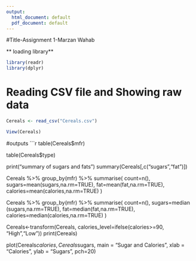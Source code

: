 ---
output:
  html_document: default
  pdf_document: default
---
#Title-Assignment 1-Marzan Wahab

** loading library**

```{r}
library(readr)
library(dplyr)
```
# Reading CSV file and Showing raw data
```{r}

Cereals <- read_csv("Cereals.csv")

View(Cereals) 
```
#outputs
```{r}

table(Cereals$mfr)

table(Cereals$type)

print("summary of sugars and fats")
summary(Cereals[,c("sugars","fat")])

Cereals %>%
  group_by(mfr) %>%
  summarise(
    count=n(),
    sugars=mean(sugars,na.rm=TRUE),
    fat=mean(fat,na.rm=TRUE),
    calories=mean(calories,na.rm=TRUE)
     )

Cereals %>%
  group_by(mfr) %>%
  summarise(
    count=n(),
    sugars=median (sugars,na.rm=TRUE),
    fat=median(fat,na.rm=TRUE),
    calories=median(calories,na.rm=TRUE)
     )

Cereals<-transform(Cereals,
                   calories_level=ifelse(calories>=90, "High","Low"))
print(Cereals)

plot(Cereals$calories,Cereals$sugars,
     main = "Sugar and Calories",
     xlab = "Calories",
     ylab = "Sugars",
     pch=20)
    
     
